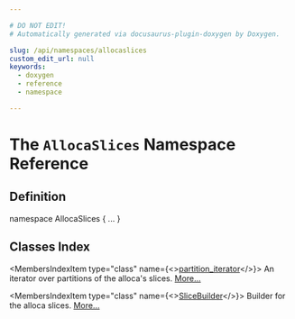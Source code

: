 ```yaml
---

# DO NOT EDIT!
# Automatically generated via docusaurus-plugin-doxygen by Doxygen.

slug: /api/namespaces/allocaslices
custom_edit_url: null
keywords:
  - doxygen
  - reference
  - namespace

---
```





# The `AllocaSlices` Namespace Reference

<DoxygenPage pluginConfig={pluginConfig}>



## Definition

<CodeBlock>namespace AllocaSlices &#123; ... &#125;</CodeBlock>

## Classes Index

<MembersIndex>

<MembersIndexItem
  type="class"
  name={<><a href="/docs/api/classes/allocaslices/partition-iterator">partition_iterator</a></>}>
An iterator over partitions of the alloca&#39;s slices. <a href="/docs/api/classes/allocaslices/partition-iterator/#details">More...</a>
</MembersIndexItem>

<MembersIndexItem
  type="class"
  name={<><a href="/docs/api/classes/allocaslices/slicebuilder">SliceBuilder</a></>}>
Builder for the alloca slices. <a href="/docs/api/classes/allocaslices/slicebuilder/#details">More...</a>
</MembersIndexItem>

</MembersIndex>


</DoxygenPage>
